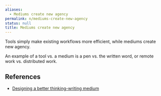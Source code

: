 ```yaml
---
aliases:
  - Mediums create new agency
permalink: n/mediums-create-new-agency
status: null
title: Mediums create new agency
---
```

Tools simply make existing workflows more efficient, while mediums create new agency.

An example of a tool vs. a medium is a pen vs. the written word, or remote work vs. distributed work.

## References

- [Designing a better thinking-writing medium](https://thesephist.com/posts/medium/)
